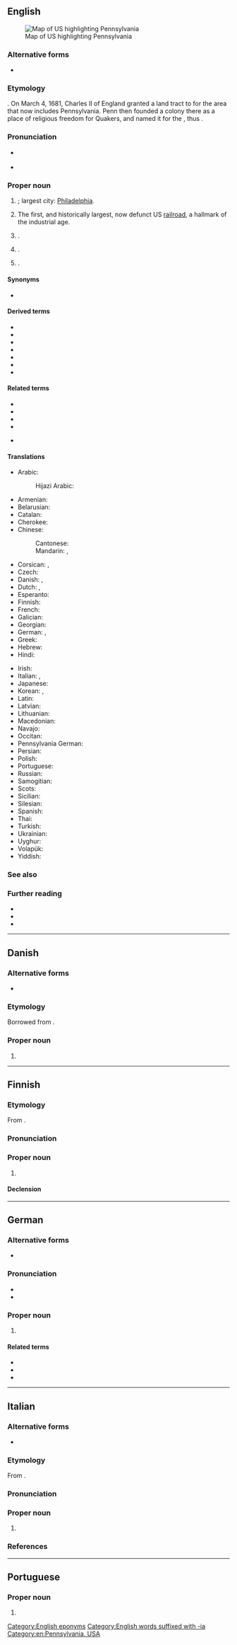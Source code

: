 {{also|Pennsylvânia}}
==English==
{{wikipedia|Pennsylvania (disambiguation)|Pennsylvania|lang=en}}
[[File:Map of USA PA.svg|thumb|right|Map of US highlighting Pennsylvania]]

===Alternative forms===
* {{l|en|Pensylvania}}

===Etymology===
{{af|en|Penn|sylva|-anus|-ia|gloss1=William Penn|gloss2=woods|gloss3=pertaining to|gloss4=land}}.
On March 4, 1681, Charles II of England granted a land tract to {{w|lang=en|William Penn}} for the area that now includes Pennsylvania. Penn then founded a colony there as a place of religious freedom for Quakers, and named it for the {{uder|en|la|[[sylva]], [[silva]]|gloss=woods}}, thus {{uder|en|en|Pennsylvania|gloss=land of the ones pertaining to the woods of William Penn}}.

===Pronunciation===
* {{a|UK|US}} {{IPA|en|/ˌpɛnsɪlˈveɪniə/|/ˌpɛnsɪlˈveɪnjə/|/ˌpɛnsɪlˈvɛnjə/}}
* {{audio|en|en-us-Pennsylvania.ogg|Audio (US)}}
*: {{rhymes|en|eɪniə|s=5}}

===Proper noun===
{{en-proper noun}}

# {{place|en|state|c/USA|capital=Harrisburg}}; largest city: [[Philadelphia]].
# The first, and historically largest, now defunct US [[railroad]], a hallmark of the industrial age.
# {{place|en|unincorporated community|co/Mobile County|s/Alabama|c/USA}}.
# {{place|en|suburb|city/Exeter|co/Devon|cc/England}} {{q|[[OS]] grid ref SX9294}}.
# {{place|en|hamlet|par/Cold Ashton|uauth/South Gloucestershire|co/Gloucestershire|cc/England}} {{q|OS grid ref ST7473}}.

====Synonyms====
* {{sense|US state}} {{l|en|PA}}

====Derived terms====
{{der-top}}
* {{l|en|PA}}
* {{l|en|Penn Station}}
* {{l|en|Pennsylvanian}}
* {{l|en|Pennsylvania Avenue}}
* {{l|en|Pennsylvania barn}}
* {{l|en|Pennsylvania rifle}}
* {{l|en|Pennsylvania sedge}}
{{der-bottom}}

====Related terms====
{{rel-top}}
* {{l|en|Pittsylvania}}
* {{l|en|Spotsylvania}}
* {{l|en|Transylvania}}
* {{l|en|Sylvania}}
* {{l|en|sylvan}} {{q|see for more terms}}
{{rel-bottom}}

====Translations====
{{trans-top|US state}}
* Arabic: {{t|ar|بِنْسِيلْفَانِيَا|f|tr=binsilfāniyā}}
*: Hijazi Arabic: {{t|acw|پِنْسِلْڤينْيا|f|tr=pinsilvēnya}}
* Armenian: {{t|hy|Փենսիլվանիա}}
* Belarusian: {{t|be|Пенсільванія}}
* Catalan: {{t|ca|Pennsilvània|f}}
* Cherokee: {{t|chr|ᎤᎩᏓᎵᏱ}}
* Chinese:
*: Cantonese: {{t|yue|賓州}}
*: Mandarin: {{t+|cmn|賓夕法尼亞}}, {{t+|cmn|宾夕法尼亚|tr=Bīnxīfǎníyà}}
* Corsican: {{t|co|Pennsylvania|f}}, {{t|co|Pensilvania|f}}
* Czech: {{t+|cs|Pensylvánie|f}}
* Danish: {{t|da|Pennsylvania}}, {{t|da|Pennsylvanien}} {{qualifier|archaic}}
* Dutch: {{t+|nl|Pennsylvania|n}}, {{qualifier|archaic}} {{t+|nl|Pennsylvanië|n}}
* Esperanto: {{t|eo|Pensilvanio}}
* Finnish: {{t+|fi|Pennsylvania}}
* French: {{t+|fr|Pennsylvanie|f}}
* Galician: {{t+|gl|Pensilvania|f}}
* Georgian: {{t|ka|პენსილვანია}}
* German: {{t|de|Pennsylvanien}}, {{t+|de|Pennsylvania}}
* Greek: {{t+|el|Πενσυλβάνια|f}}
* Hebrew: {{t+|he|פנסילבניה|f|tr=Pennsylvenia}}
* Hindi: {{t|hi|पेन्सिलवेनिया}}
{{trans-mid}}
* Irish: {{t|ga|Peinnsiolváin|alt=an Pheinnsiolváin|f}}
* Italian: {{t+|it|Pennsylvania|f}}, {{t|it|Pensilvania|f}}
* Japanese: {{t|ja|ペンシルベニア|tr=Penshirubenia}}
* Korean: {{t|ko|^펜실베이니아}}, {{t|ko|^펜실베니아}}
* Latin: {{t|la|Pennsilvania|f}}
* Latvian: {{t|lv|Pensilvānija|f}}
* Lithuanian: {{t|lt|Pensilvanija|f}}
* Macedonian: {{t|mk|Пенсилванија|f}}
* Navajo: {{t|nv|Beeʼeldíílsání Hahoodzo}}
* Occitan: {{t+|oc|Pensilvània|f}}
* Pennsylvania German: {{t|pdc|Pennsilfaani}}
* Persian: {{t+|fa|پنسیلوانیا}}
* Polish: {{t+|pl|Pensylwania|f}}
* Portuguese: {{t+|pt|Pensilvânia|f}}
* Russian: {{t+|ru|Пенсильва́ния|f}}
* Samogitian: {{t|sgs|Pensėlvanėjė}}
* Scots: {{t|sco|Pennsylvanie}}
* Sicilian: {{t|scn|Pennsylvania|f}}
* Silesian: {{t|szl|Pynsylwańijo}}
* Spanish: {{t+|es|Pensilvania|f}}
* Thai: {{t|th|เพนซิลเวเนีย}}
* Turkish: {{t|tr|Pensilvanya}}
* Ukrainian: {{t|uk|Пенсильванія}}
* Uyghur: {{t|ug|پېنسىلۋانىيە}}
* Volapük: {{t+|vo|Pensülvän}}
* Yiddish: {{t|yi|פּענסילווייניע}}
{{trans-bottom}}

{{trans-top|railroad}}
{{trans-mid}}
{{trans-bottom}}

===See also===
{{table:USA/en}}

===Further reading===
* {{pedia|lang=en}}
* {{pedia|lang=en|William Penn}}
* {{pedia|lang=en|Pennsylvania Railroad}}

[[Category:English eponyms]]
[[Category:English words suffixed with -ia]]
[[Category:en:Pennsylvania, USA]]

----

==Danish==
{{wikipedia|lang=da}}

===Alternative forms===
* {{l|da|Pennsylvanien}}

===Etymology===
Borrowed from {{bor|da|en|Pennsylvania}}.

===Proper noun===
{{head|da|proper noun|genitive|Pennsylvanias}}

# {{place|da|state|c/USA|t1=Pennsylvania}}

----

==Finnish==

===Etymology===
From {{bor|fi|en|Pennsylvania}}.

===Pronunciation===
{{fi-pronunciation|pensilveinia|pensylveinia}}

===Proper noun===
{{fi-noun|proper=true}}

# {{place|fi|state|c/USA|t1=Pennsylvania}}

====Declension====
{{fi-decl-kala|n=sg|Pennsylvani|||a}}

----

==German==

===Alternative forms===
* {{alter|de|Pennsylvanien||dated to archaic}}

===Pronunciation===
* {{IPA|de|/ˌpɛnsɪlˈvɛɪ̯ni̯a/|/ˌpɛnsɪlˈveːni̯a/}}
* {{audio|de|De-Pennsylvania.ogg|Audio}}

===Proper noun===
{{de-proper noun|toponym}}

# {{place|de|state|c/United States|t=Pennsylvania}}

====Related terms====
* {{l|de|Pennsylvaniadeutsch}}
* {{l|de|Pennsylvanier}}
* {{l|de|pennsylvanisch}}

----

==Italian==
{{wikipedia|lang=it}}

===Alternative forms===
* {{alter|it|Pensilvania}}

===Etymology===
From {{bor|it|en|Pennsylvania}}.

===Pronunciation===
{{it-pr|Pennsylvània,Pennsylvènia<ref:{{R:it:DiPI}}>}}

===Proper noun===
{{it-proper noun|f}}

# {{place|it|state|c/United States|t1=Pennsylvania}}

===References===
<references />

----

==Portuguese==

===Proper noun===
{{pt-proper noun|f}}

# {{alternative spelling of|pt|Pensilvânia}}